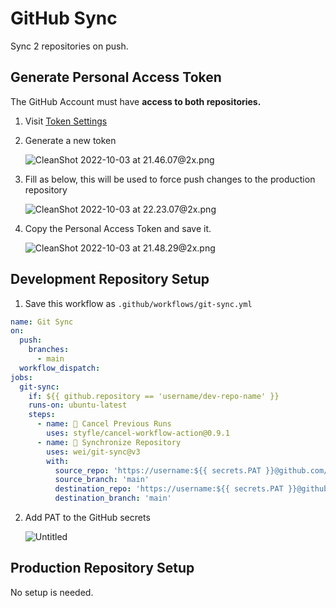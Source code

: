 # GitHub Sync

Sync 2 repositories on push.

## Generate Personal Access Token

The GitHub Account must have **access to both repositories.**

1. Visit [Token Settings](https://github.com/settings/tokens)
2. Generate a new token

   ![CleanShot 2022-10-03 at 21.46.07@2x.png](/images/github/github-sync/github-sync-1.png)

3. Fill as below, this will be used to force push changes to the production repository

   ![CleanShot 2022-10-03 at 22.23.07@2x.png](/images/github/github-sync/github-sync-2.png)

4. Copy the Personal Access Token and save it.

   ![CleanShot 2022-10-03 at 21.48.29@2x.png](/images/github/github-sync/github-sync-3.png)

## Development Repository Setup

1. Save this workflow as `.github/workflows/git-sync.yml`

```yaml highlight=9,17,19 filename=".github/workflows/git-sync.yml" copy
name: Git Sync
on:
  push:
    branches:
      - main
  workflow_dispatch:
jobs:
  git-sync:
    if: ${{ github.repository == 'username/dev-repo-name' }}
    runs-on: ubuntu-latest
    steps:
      - name: 🛑 Cancel Previous Runs
        uses: styfle/cancel-workflow-action@0.9.1
      - name: 🔗 Synchronize Repository
        uses: wei/git-sync@v3
        with:
          source_repo: 'https://username:${{ secrets.PAT }}@github.com/username/dev-repo-name.git'
          source_branch: 'main'
          destination_repo: 'https://username:${{ secrets.PAT }}@github.com/username/production-repo-name.git'
          destination_branch: 'main'
```

2. Add PAT to the GitHub secrets

   ![Untitled](/images/github/github-sync/github-sync-4.png)

## Production Repository Setup

No setup is needed.
